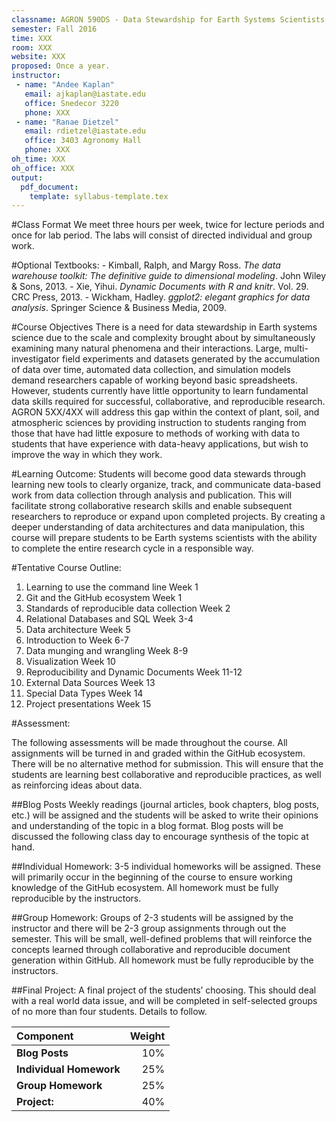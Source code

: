 ```yaml
---
classname: AGRON 590DS - Data Stewardship for Earth Systems Scientists  
semester: Fall 2016
time: XXX
room: XXX
website: XXX
proposed: Once a year.
instructor:
 - name: "Andee Kaplan"
   email: ajkaplan@iastate.edu
   office: Snedecor 3220
   phone: XXX
 - name: "Ranae Dietzel"
   email: rdietzel@iastate.edu
   office: 3403 Agronomy Hall
   phone: XXX
oh_time: XXX
oh_office: XXX
output:
  pdf_document:
    template: syllabus-template.tex
---
```

#Class Format
We meet three hours per week, twice for lecture periods and once for lab period. The labs will consist of directed individual and group work.


#Optional Textbooks:
- Kimball, Ralph, and Margy Ross. *The data warehouse toolkit: The definitive guide to dimensional modeling*. John Wiley & Sons, 2013.
- Xie, Yihui. *Dynamic Documents with R and knitr*. Vol. 29. CRC Press, 2013.
- Wickham, Hadley. *ggplot2: elegant graphics for data analysis*. Springer Science & Business Media, 2009.

#Course Objectives
There is a need for data stewardship in Earth systems science due to the scale and complexity brought about by simultaneously examining many natural phenomena and their interactions.  Large, multi-investigator field experiments and datasets generated by the accumulation of data over time, automated data collection, and simulation models demand researchers capable of working beyond basic spreadsheets. However, students currently have little opportunity to learn fundamental data skills required for successful, collaborative, and reproducible research. AGRON 5XX/4XX will address this gap within the context of plant, soil, and atmospheric sciences by providing instruction to students ranging from those that have had little exposure to methods of working with data to students that have experience with data-heavy applications, but wish to improve the way in which they work.  

#Learning Outcome:
Students will become good data stewards through learning new tools to clearly organize, track, and communicate data-based work from data collection through analysis and publication. This will facilitate strong collaborative research skills and enable subsequent researchers to reproduce or expand upon completed projects. By creating a deeper understanding of data architectures and data manipulation, this course will prepare students to be Earth systems scientists with the ability to complete the entire research cycle in a responsible way.

#Tentative Course Outline:

1. Learning to use the command line \dotfill Week 1
2. Git and the GitHub ecosystem \dotfill Week 1
1. Standards of reproducible data collection \dotfill Week 2
1. Relational Databases and SQL \dotfill Week 3-4
1. Data architecture \dotfill Week 5
1. Introduction to \texttt{R} \dotfill Week 6-7
1. Data munging and wrangling \dotfill Week 8-9
1. Visualization \dotfill Week 10
1. Reproducibility and Dynamic Documents \dotfill Week 11-12
1. External Data Sources \dotfill Week 13
1. Special Data Types \dotfill Week 14
1. Project presentations \dotfill Week 15

#Assessment: 

The following assessments will be made throughout the course. All assignments will be turned in and graded within the GitHub ecosystem. There will be no alternative method for submission. This will ensure that the students are learning best collaborative and reproducible practices, as well as reinforcing ideas about data.

##Blog Posts 
Weekly readings (journal articles, book chapters, blog posts, etc.) will be assigned and the students will be asked to write their opinions and understanding of the topic in a blog format. Blog posts will be discussed the following class day to encourage synthesis of the topic at hand. 

##Individual Homework: 
3-5 individual homeworks will be assigned. These will primarily occur in the beginning of the course to ensure working knowledge of the GitHub ecosystem. All homework must be fully reproducible by the instructors.

##Group Homework:
Groups of 2-3 students will be assigned by the instructor and there will be 2-3 group assignments through out the semester. This will be small, well-defined problems that will reinforce the concepts learned through collaborative and reproducible document generation within GitHub. All homework must be fully reproducible by the instructors.

##Final Project: 
 A final project of the students' choosing. This should deal with a real world data issue, and will be completed in self-selected groups of no more than four students. Details to follow.


| Component | Weight |
|:---|---:|
|**Blog Posts** | 10\% |
|**Individual Homework** | 25\% |
|**Group Homework** | 25\% |
|**Project:** | 40\% |

